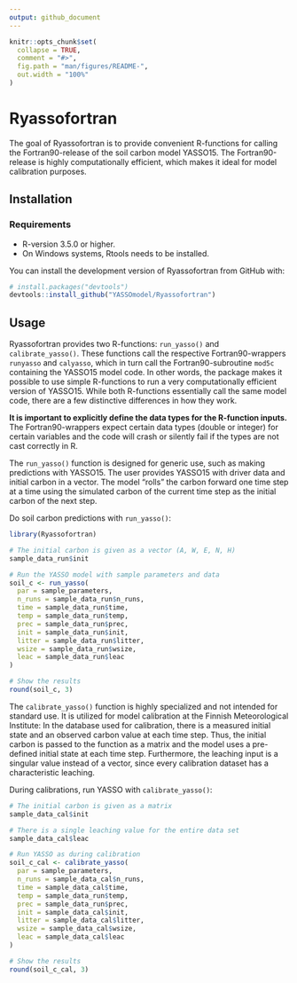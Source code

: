 ```yaml
---
output: github_document
---
```


<!-- README.md is generated from README.Rmd. Please edit that file -->

```r
knitr::opts_chunk$set(
  collapse = TRUE,
  comment = "#>",
  fig.path = "man/figures/README-",
  out.width = "100%"
)
```

# Ryassofortran

<!-- badges: start -->
<!-- badges: end -->

The goal of Ryassofortran is to provide convenient R-functions for calling the Fortran90-release of the soil carbon model YASSO15. The Fortran90-release is highly computationally efficient, which makes it ideal for model calibration purposes.


## Installation

### Requirements

* R-version 3.5.0 or higher.
* On Windows systems, Rtools needs to be installed.

You can install the development version of Ryassofortran from GitHub with:

``` r
# install.packages("devtools")
devtools::install_github("YASSOmodel/Ryassofortran")
```

## Usage

Ryassofortran provides two R-functions: `run_yasso()` and `calibrate_yasso()`. These functions call the respective Fortran90-wrappers `runyasso` and `calyasso`, which in turn call the Fortran90-subroutine `mod5c` containing the YASSO15 model code. In other words, the package makes it possible to use simple R-functions to run a very computationally efficient version of YASSO15. While both R-functions essentially call the same model code, there are a few distinctive differences in how they work.

**It is important to explicitly define the data types for the R-function inputs.** The Fortran90-wrappers expect certain data types (double or integer) for certain variables and the code will crash or silently fail if the types are not cast correctly in R.

The `run_yasso()` function is designed for generic use, such as making predictions with YASSO15. The user provides YASSO15 with driver data and initial carbon in a vector. The model "rolls" the carbon forward one time step at a time using the simulated carbon of the current time step as the initial carbon of the next step.

Do soil carbon predictions with `run_yasso()`:

```r
library(Ryassofortran)
```

```r
# The initial carbon is given as a vector (A, W, E, N, H)
sample_data_run$init
```

```r
# Run the YASSO model with sample parameters and data
soil_c <- run_yasso(
  par = sample_parameters,
  n_runs = sample_data_run$n_runs,
  time = sample_data_run$time,
  temp = sample_data_run$temp,
  prec = sample_data_run$prec,
  init = sample_data_run$init,
  litter = sample_data_run$litter,
  wsize = sample_data_run$wsize,
  leac = sample_data_run$leac
)

# Show the results
round(soil_c, 3)
```

The `calibrate_yasso()` function is highly specialized and not intended for standard use. It is utilized for model calibration at the Finnish Meteorological Institute: In the database used for calibration, there is a measured initial state and an observed carbon value at each time step. Thus, the initial carbon is passed to the function as a matrix and the model uses a pre-defined initial state at each time step. Furthermore, the leaching input is a singular value instead of a vector, since every calibration dataset has a characteristic leaching.

During calibrations, run YASSO with `calibrate_yasso()`:

```r
# The initial carbon is given as a matrix
sample_data_cal$init
```

```r
# There is a single leaching value for the entire data set
sample_data_cal$leac
```

```r
# Run YASSO as during calibration
soil_c_cal <- calibrate_yasso(
  par = sample_parameters,
  n_runs = sample_data_cal$n_runs,
  time = sample_data_cal$time,
  temp = sample_data_run$temp,
  prec = sample_data_run$prec,
  init = sample_data_cal$init,
  litter = sample_data_cal$litter,
  wsize = sample_data_cal$wsize,
  leac = sample_data_cal$leac
)

# Show the results
round(soil_c_cal, 3)
```

